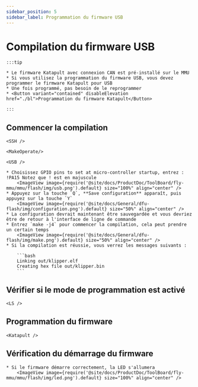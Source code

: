 ```yaml
---
sidebar_position: 5
sidebar_label: Programmation du firmware USB
---
```





# Compilation du firmware USB

    :::tip

    * Le firmware Katapult avec connexion CAN est pré-installé sur le MMU
    * Si vous utilisez la programmation du firmware USB, vous devez programmer le firmware Katapult pour USB
    * Une fois programmé, pas besoin de le reprogrammer
    * <Button variant="contained" disableElevation href="./bl">Programmation du firmware Katapult</Button>

    :::

## Commencer la compilation

    <SSH />

    <MakeOperate/>

    <USB />

    * Choisissez GPIO pins to set at micro-controller startup, entrez : !PA15 Notez que ! est en majuscule
        <ImageView image={require('@site/docs/ProductDoc/ToolBoard/fly-mmu/mmu/flash/img/usb.png').default} size="100%" align="center" />
    * Appuyez sur la touche `Q`, **Save configuration** apparaît, puis appuyez sur la touche `Y`
        <ImageView image={require('@site/docs/General/dfu-flash/img/configuration.png').default} size="50%" align="center" />
    * La configuration devrait maintenant être sauvegardée et vous devriez être de retour à l'interface de ligne de commande
    * Entrez `make -j4` pour commencer la compilation, cela peut prendre un certain temps
        <ImageView image={require('@site/docs/General/dfu-flash/img/make.png').default} size="50%" align="center" />
    * Si la compilation est réussie, vous verrez les messages suivants :

        ```bash
        Linking out/klipper.elf
        Creating hex file out/klipper.bin
        ```

## Vérifier si le mode de programmation est activé


    <LS />


## Programmation du firmware
    
    <Katapult />

## Vérification du démarrage du firmware

    * Si le firmware démarre correctement, la LED s'allumera
        <ImageView image={require('@site/docs/ProductDoc/ToolBoard/fly-mmu/mmu/flash/img/led.png').default} size="100%" align="center" />